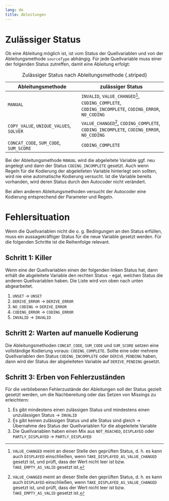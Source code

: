 ```yaml
---
lang: de
title: Ableitungen
---
```


# Zulässiger Status

Ob eine Ableitung möglich ist, ist vom Status der Quellvariablen und von der Ableitungsmethode `sourceType` abhängig. Für jede Quellvariable muss einer der folgenden Status zutreffen, damit eine Ableitung erfolgt:

| Ableitungsmethode | zulässiger Status |
|------|-------|
|`MANUAL`|`INVALID`, `VALUE_CHANGED`[^1], `CODING_COMPLETE`, `CODING_INCOMPLETE`, `CODING_ERROR`, `NO_CODING`|
|`COPY_VALUE`, `UNIQUE_VALUES`, `SOLVER`|`VALUE_CHANGED`[^1], `CODING_COMPLETE`, `CODING_INCOMPLETE`, `CODING_ERROR`, `NO_CODING`|
|`CONCAT_CODE`, `SUM_CODE`, `SUM_SCORE`|`CODING_COMPLETE`|

: Zulässiger Status nach Ableitungsmethode {.striped}

Bei der Ableitungsmethode `MANUAL` wird die abgeleitete Variable ggf. neu angelegt und dann der Status `CODING_INCOMPLETE` gesetzt. Auch wenn Regeln für die Kodierung der abgeleiteten Variable hinterlegt sein sollten, wird nie eine automatische Kodierung versucht. Ist die Variable bereits vorhanden, wird deren Status durch den Autocoder nicht verändert.

Bei allen anderen Ableitungsmethoden versucht der Autocoder eine Kodierung entsprechend der Parameter und Regeln.

# Fehlersituation

Wenn die Quellvariablen nicht die o. g. Bedingungen an den Status erfüllen, muss ein aussagekräftiger Status für die neue Variable gesetzt werden. Für die folgenden Schritte ist die Reihenfolge relevant.

## Schritt 1: Killer

Wenn eine der Quellvariablen einen der folgenden linken Status hat, dann erhält die abgeleitete Variable den rechten Status - egal, welchen Status die anderen Quellvariablen haben. Die Liste wird von oben nach unten abgearbeitet.

1) `UNSET` &rarr; `UNSET`
1) `DERIVE_ERROR` &rarr; `DERIVE_ERROR`
1) `NO_CODING` &rarr; `DERIVE_ERROR`
1) `CODING_ERROR` &rarr; `CODING_ERROR`
1) `INVALID` &rarr; `INVALID`

## Schritt 2: Warten auf manuelle Kodierung

Die Ableitungsmethoden `CONCAT_CODE`, `SUM_CODE` und `SUM_SCORE` setzen eine vollständige Kodierung voraus: `CODING_COMPLETE`. Sollte eine oder mehrere Quellvariablen den Status `CODING_INCOMPLETE` oder `DERIVE_PENDING` haben, dann wird der Status der abgeleiteten Variable auf `DERIVE_PENDING` gesetzt.

## Schritt 3: Erben von Fehlerzuständen

Für die verbliebenen Fehlerzustände der Ableitungen soll der Status gezielt gesetzt werden, um die Nachbereitung oder das Setzen von Missings zu erleichtern:

1) Es gibt mindestens einen zulässigen Status und mindestens einen unzulässigen Status &rarr; `INVALID`
1) Es gibt keinen zulässigen Status und alle Status sind gleich &rarr; Übernahme des Status der Quellvariablen für die abgeleitete Variable
1) Die Quellvariablen haben einen Mix aus `NOT_REACHED`, `DISPLAYED` oder `PARTLY_DISPLAYED` &rarr; `PARTLY_DISPLAYED`

[^1]: `VALUE_CHANGED` meint an dieser Stelle den geprüften Status, d. h. es kann auch `DISPLAYED` einschließen, wenn `TAKE_DISPLAYED_AS_VALUE_CHANGED` gesetzt ist, und prüft, dass der Wert nicht leer ist bzw.  `TAKE_EMPTY_AS_VALID` gesetzt ist.